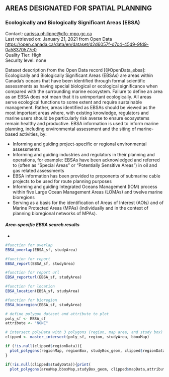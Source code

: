 ## **AREAS DESIGNATED FOR SPATIAL PLANNING**  

### **Ecologically and Biologically Significant Areas (EBSA)**  
Contact: <carissa.philippe@dfo-mpo.gc.ca>  
Last retrieved on: January 21, 2021 from Open Data  
<https://open.canada.ca/data/en/dataset/d2d6057f-d7c4-45d9-9fd9-0a58370577e0>  
Quality Tier: High  
Security level: none  

Dataset description from the Open Data record [@OpenData_ebsa]: Ecologically and Biologically Significant Areas (EBSAs) are areas within Canada's oceans that have been identified through formal scientific assessments as having special biological or ecological significance when compared with the surrounding marine ecosystem. Failure to define an area as an EBSA does not mean that it is unimportant ecologically. All areas serve ecological functions to some extent and require sustainable management. Rather, areas identified as EBSAs should be viewed as the most important areas where, with existing knowledge, regulators and marine users should be particularly risk averse to ensure ecosystems remain healthy and productive. EBSA information is used to inform marine planning, including environmental assessment and the siting of marine-based activities, by:

- Informing and guiding project-specific or regional environmental assessments
- Informing and guiding industries and regulators in their planning and operations, for example: EBSAs have been acknowledged and referred to (often as "Special Areas" or "Potentially Sensitive Areas") in oil and gas related assessments
- EBSA information has been provided to proponents of submarine cable projects to be used for route planning purposes
- Informing and guiding Integrated Oceans Management (IOM) process within five Large Ocean Management Areas (LOMAs) and twelve marine bioregions
- Serving as a basis for the identification of Areas of Interest (AOIs) and of Marine Protected Areas (MPAs) (individually and in the context of planning bioregional networks of MPAs).

#### ***Area-specific EBSA search results***  

*
```r
#function for overlap
EBSA_overlap(EBSA_sf, studyArea)
```

```r
#function for report
EBSA_report(EBSA_sf, studyArea)
```

```r
#function for report url
EBSA_reporturl(EBSA_sf, studyArea)
```

```r
#function for location
EBSA_location(EBSA_sf, studyArea)
```

```r
#function for bioregion
EBSA_bioregion(EBSA_sf, studyArea)
```
```r
# define polygon dataset and attribute to plot
poly_sf <- EBSA_sf
attribute <- "NONE"

# intersect polyData with 3 polygons (region, map area, and study box)
clipped <- master_intersect(poly_sf, region, studyArea, bboxMap)
```

```r
if (!is.null(clipped$regionData)){
  plot_polygons(regionMap, regionBox, studyBox_geom, clipped$regionData, attribute)
}
```

```r
if(!is.null(clipped$studyData)){print(
  plot_polygons(areaMap,bboxMap,studyBox_geom, clipped$mapData,attribute))}
```
